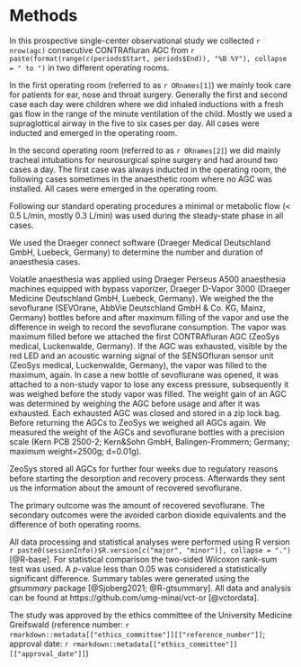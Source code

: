 # Methods

In this prospective single-center observational study we collected
`r nrow(agc)` consecutive CONTRAfluran AGC from
`r paste(format(range(c(periods$Start, periods$End)), "%B %Y"), collapse = " to ")`
in two different operating rooms.

In the first operating room (referred to as `r ORnames[1]`) we mainly took care for patients for ear, nose and throat surgery.
Generally the first and second case each day were children where we did inhaled inductions with a fresh gas flow in the range of the minute ventilation of the child.
Mostly we used a supraglottical airway in the five to six cases per day. All
cases were inducted and emerged in the operating room.

In the second operating room (referred to as `r ORnames[2]`) we did mainly tracheal intubations for neurosurgical spine surgery and had around two cases a day.
The first case was always inducted in the operating room, the following cases sometimes in the
anaesthetic room where no AGC was installed. All cases were emerged in the operating room.

Following our standard operating procedures a minimal or metabolic flow (< 0.5 L/min, mostly 0.3 L/min) was used during the steady-state phase in all cases.

We used the Draeger connect software (Draeger Medical Deutschland GmbH, Luebeck, Germany) to determine the number and duration of anaesthesia cases.

Volatile anaesthesia was applied using Draeger Perseus A500 anaesthesia machines equipped with bypass vaporizer, Draeger D-Vapor 3000 (Draeger Medicine Deutschland GmbH, Luebeck, Germany).
We weighed the the sevoflurane (SEVOrane, AbbVie Deutschland GmbH & Co. KG, Mainz, Germany) bottles before and after maximum filling of the vapor and use the difference in weigh to record the sevoflurane consumption.
The vapor was maximum filled before we attached the first CONTRAfluran AGC (ZeoSys medical, Luckenwalde, Germany).
If the AGC was exhausted, visible by the red LED and an acoustic warning signal of the SENSOfluran sensor unit (ZeoSys medical, Luckenwalde, Germany), the vapor was filled to the maximum, again.
In case a new bottle of sevoflurane was opened, it was attached to a non-study vapor to lose any excess pressure, subsequently it was weighed before the study vapor was filled.
The weight gain of an AGC was determined by weighing the AGC before usage and after it was exhausted.
Each exhausted AGC was closed and stored in a zip lock bag.
Before returning the AGCs to ZeoSys we weighed all AGCs again.
We measured the weight of the AGCs and sevoflurane bottles with a precision scale (Kern PCB 2500-2; Kern&Sohn GmbH, Balingen-Frommern; Germany; maximum weight=2500g; d=0.01g).

ZeoSys stored all AGCs for further four weeks due to regulatory reasons before starting the desorption and recovery process.
Afterwards they sent us the information about the amount of recovered sevoflurane.

The primary outcome was the amount of recovered sevoflurane.
The secondary outcomes were the avoided carbon dioxide equivalents and the difference of both operating rooms.

All data processing and statistical analyses were performed using R version
`r paste0(sessionInfo()$R.version[c("major", "minor")], collapse = ".")`
[@R-base].
For statistical comparison the two-sided Wilcoxon rank-sum test was used.
A *p*-value less than 0.05 was considered a statistically significant difference.
Summary tables were generated using the *gtsummary* package [@Sjoberg2021; @R-gtsummary].
All data and analysis can be found at https://github.com/umg-minai/vct-or [@vctordata].

The study was approved by the ethics committee of the University Medicine Greifswald
(reference number: `r rmarkdown::metadata[["ethics_committee"]][["reference_number"]]`;
approval date: `r rmarkdown::metadata[["ethics_committee"]][["approval_date"]]`)
